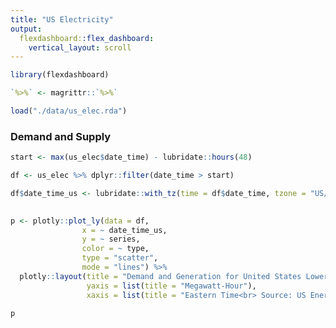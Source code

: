 ```yaml
---
title: "US Electricity"
output: 
  flexdashboard::flex_dashboard:
    vertical_layout: scroll
---
```


```r
library(flexdashboard)

`%>%` <- magrittr::`%>%`

load("./data/us_elec.rda")
```




### Demand and Supply

```r
start <- max(us_elec$date_time) - lubridate::hours(48)

df <- us_elec %>% dplyr::filter(date_time > start) 

df$date_time_us <- lubridate::with_tz(time = df$date_time, tzone = "US/Eastern")
 

p <- plotly::plot_ly(data = df,
                x = ~ date_time_us,
                y = ~ series,
                color = ~ type,
                type = "scatter",
                mode = "lines") %>%
  plotly::layout(title = "Demand and Generation for United States Lower 48",
                 yaxis = list(title = "Megawatt-Hour"),
                 xaxis = list(title = "Eastern Time<br> Source: US Energy Information Administration"))

p
```

